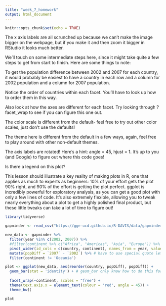 ```yaml
---
title: "week_7_homework"
output: html_document
---
```


```r
knitr::opts_chunk$set(echo = TRUE)
```

The x axis labels are all scrunched up because we can’t make the image bigger on the webpage, but if you make it and then zoom it bigger in RStudio it looks much better.

We’ll touch on some intermediate steps here, since it might take quite a few steps to get from start to finish. Here are some things to note:

To get the population difference between 2002 and 2007 for each country, it would probably be easiest to have a country in each row and a column for 2002 population and a column for 2007 population.

Notice the order of countries within each facet. You’ll have to look up how to order them in this way.

Also look at how the axes are different for each facet. Try looking through ?facet_wrap to see if you can figure this one out.

The color scale is different from the default- feel free to try out other color scales, just don’t use the defaults!

The theme here is different from the default in a few ways, again, feel free to play around with other non-default themes.

The axis labels are rotated! Here’s a hint: angle = 45, hjust = 1. It’s up to you (and Google) to figure out where this code goes!

Is there a legend on this plot?

This lesson should illustrate a key reality of making plots in R, one that applies as much to experts as beginners: 10% of your effort gets the plot 90% right, and 90% of the effort is getting the plot perfect. ggplot is incredibly powerful for exploratory analysis, as you can get a good plot with only a few lines of code. It’s also extremely flexible, allowing you to tweak nearly everything about a plot to get a highly polished final product, but these little tweaks can take a lot of time to figure out!

```r
library(tidyverse)

gapminder <- read_csv("https://gge-ucd.github.io/R-DAVIS/data/gapminder.csv") #ONLY change the "data" part of this path if necessary

new_data <- gapminder %>%
  filter(year %in% c(2002, 2007)) %>%
  #filter(continent %>% c("Africa", "Americas", "Asia", "Europe")) %>%
  pivot_wider(id_cols = c(country, continent), names_from = year, values_from = pop) %>%
  mutate(popDiff = `2007` - `2002`) %>% # have to use special quote let it know that you are refering to a column that happens to look like a number
  filter(continent != 'Oceania')

plot <- ggplot(new_data, aes(reorder(country, popDiff), popDiff)) +
  geom_bar(stat = 'identity') + # geom_bar only know how to do this for the x, but when you have a x and y value you have to tell ggplot which value you want it to show. identity tells it show the y value
  
  facet_wrap(~continent, scales = "free") +
  theme(text.axis.x = element_text(colour = 'red', angle = 45)) +
  theme_bw()

plot
```